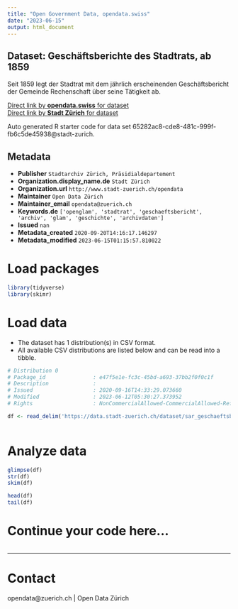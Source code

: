 ```yaml
---
title: "Open Government Data, opendata.swiss"
date: "2023-06-15"
output: html_document
---
```


## Dataset: Geschäftsberichte des Stadtrats, ab 1859

Seit 1859 legt der Stadtrat mit dem jährlich erscheinenden Geschäftsbericht der Gemeinde Rechenschaft über seine Tätigkeit ab.

[Direct link by **opendata.swiss** for dataset](https://opendata.swiss/de/dataset/geschaftsberichte-des-stadtrats-ab-1859)<br>
[Direct link by **Stadt Zürich** for dataset](https://data.stadt-zuerich.ch/dataset/sar_geschaeftsberichte)

Auto generated R starter code for data set 65282ac8-cde8-481c-999f-fb6c5de45938@stadt-zurich.

## Metadata

- **Publisher** `Stadtarchiv Zürich, Präsidialdepartement`
- **Organization.display_name.de** `Stadt Zürich`
- **Organization.url** `http://www.stadt-zuerich.ch/opendata`
- **Maintainer** `Open Data Zürich`
- **Maintainer_email** `opendata@zuerich.ch`
- **Keywords.de** `['openglam', 'stadtrat', 'geschaeftsbericht', 'archiv', 'glam', 'geschichte', 'archivdaten']`
- **Issued** `nan`
- **Metadata_created** `2020-09-20T14:16:17.146297`
- **Metadata_modified** `2023-06-15T01:15:57.810022`


# Load packages

```r

library(tidyverse)
library(skimr)

```

# Load data

-   The dataset has 1 distribution(s) in CSV format.
-   All available CSV distributions are listed below and can be read into a tibble.

```r

# Distribution 0
# Package_id               : e47f5e1e-fc3c-45bd-a693-37bb2f0f0c1f
# Description              : 
# Issued                   : 2020-09-16T14:33:29.073660
# Modified                 : 2023-06-12T05:30:27.373952
# Rights                   : NonCommercialAllowed-CommercialAllowed-ReferenceNotRequired

df <- read_delim('https://data.stadt-zuerich.ch/dataset/sar_geschaeftsberichte/download/sar_geschaeftsberichte.csv')



```

# Analyze data

```r

glimpse(df)
str(df)
skim(df)

head(df)
tail(df)

```

# Continue your code here...

```r

```

------------------------------------------------------------------------

# Contact

opendata@zuerich.ch | Open Data Zürich

